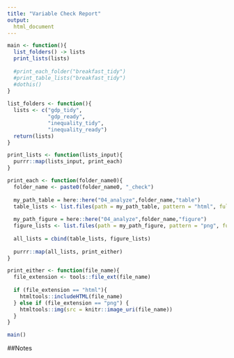 ```yaml
---
title: "Variable Check Report"
output:
  html_document
---
```



```r
main <- function(){
  list_folders() -> lists
  print_lists(lists)
  
  #print_each_folder("breakfast_tidy")
  #print_table_lists("breakfast_tidy")
  #dothis()
}
  
list_folders <- function(){
  lists <- c("gdp_tidy",
             "gdp_ready",
             "inequality_tidy",
             "inequality_ready")
  return(lists)
}

print_lists <- function(lists_input){
  purrr::map(lists_input, print_each)
}

print_each <- function(folder_name0){
  folder_name <- paste0(folder_name0, "_check")
  
  my_path_table = here::here("04_analyze",folder_name,"table")
  table_lists <- list.files(path = my_path_table, pattern = "html", full.names = TRUE)
  
  my_path_figure = here::here("04_analyze",folder_name,"figure")
  figure_lists <- list.files(path = my_path_figure, pattern = "png", full.names = TRUE)
  
  all_lists = cbind(table_lists, figure_lists)
  
  purrr::map(all_lists, print_either)
}

print_either <- function(file_name){
  file_extension <- tools::file_ext(file_name)
  
  if (file_extension == "html"){
    htmltools::includeHTML(file_name)
  } else if (file_extension == "png") {
    htmltools::img(src = knitr::image_uri(file_name))
  }
}

main()
```

##Notes